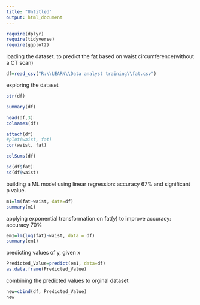 ---
title: "Untitled"
output: html_document
---
```{r}
require(dplyr)
require(tidyverse)
require(ggplot2)
```


loading the dataset. to predict the fat based on waist circumference(without a CT scan)
```{r}
df=read_csv("R:\\LEARN\\Data analyst training\\fat.csv")
```

exploring the dataset
```{r}
str(df)
```

```{r}
summary(df)
```

```{r}
head(df,3)
colnames(df)
```

```{r}
attach(df)
#plot(waist, fat)
cor(waist, fat)
```

```{r}
colSums(df)

sd(df$fat)
sd(df$waist)
```

building a ML model using linear regression: accuracy 67% and significant p value.
```{r}
m1=lm(fat~waist, data=df)
summary(m1)
```

applying exponential transformation on fat(y) to improve accuracy: accuracy 70%
```{r}
em1=lm(log(fat)~waist, data = df)
summary(em1)
```

predicting values of y, given x
```{r}
Predicted_Value=predict(em1, data=df)
as.data.frame(Predicted_Value)
```

combining the predicted values to orginal dataset
```{r}
new=cbind(df, Predicted_Value)
new
```

```{r}


```


```{r}

```

```{r}

```

```{r}

```

```{r}

```

```{r}

```

```{r}

```

```{r}

```

```{r}

```

```{r}

```

